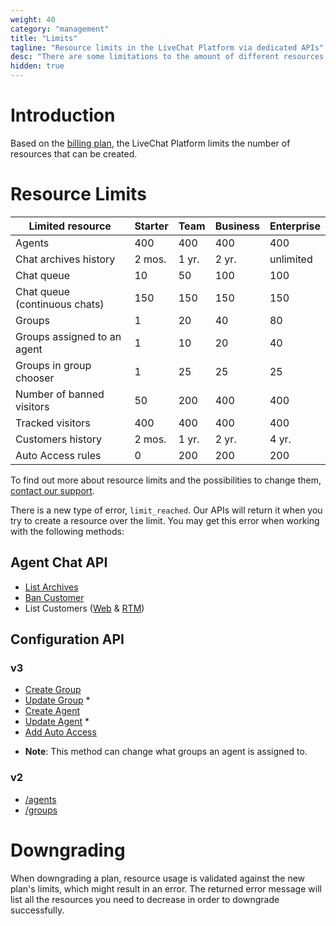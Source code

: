 ```yaml
---
weight: 40
category: "management"
title: "Limits"
tagline: "Resource limits in the LiveChat Platform via dedicated APIs"
desc: "There are some limitations to the amount of different resources that can be created, based on license plan."
hidden: true
---
```


# Introduction

Based on the <a href="https://www.livechat.com/pricing/" target="_blank">billing plan</a>, the LiveChat Platform limits the number of resources that can be created.

# Resource Limits

| Limited resource              | Starter | Team  | Business | Enterprise |
|-------------------------------|---------|-------|----------|------------|
| Agents                        | 400     | 400   | 400      | 400        |
| Chat archives history         | 2 mos.  | 1 yr. | 2 yr.    | unlimited  |
| Chat queue                    | 10      | 50    | 100      | 100        |
| Chat queue (continuous chats) | 150     | 150   | 150      | 150        |
| Groups                        | 1       | 20    | 40       | 80         |
| Groups assigned to an agent   | 1       | 10    | 20       | 40         |
| Groups in group chooser       | 1       | 25    | 25       | 25         |
| Number of banned visitors     | 50      | 200   | 400      | 400        |
| Tracked visitors              | 400     | 400   | 400      | 400        |
| Customers history             | 2 mos.  | 1 yr. | 2 yr.    | 4 yr.      |
| Auto Access rules             | 0       | 200   | 200      | 200        |

To find out more about resource limits and the possibilities to change them, <a href="#open-chat" onClick={openChatWindow}>contact our support</a>.

There is a new type of error, `limit_reached`. Our APIs will return it when you try to create a resource over the limit. You may get this error when working with the following methods:

## Agent Chat API

- [List Archives](../../messaging/agent-chat-api/#list-archives)
- [Ban Customer](../../messaging/agent-chat-api/#ban-customer)
- List Customers ([Web](/messaging/agent-chat-api/#list-customers) & [RTM](/messaging/agent-chat-api/rtm-reference/#list-customers))

## Configuration API

### v3

- [Create Group](../configuration-api/#create-group)
- [Update Group](../configuration-api/#update-group) *
- [Create Agent](../configuration-api/#create-agent)
- [Update Agent](../configuration-api/#update-agent) *
- [Add Auto Access](../configuration-api/#add-auto-access)

* **Note**: This method can change what groups an agent is assigned to.

### v2

- [/agents](../configuration-api/v2.0/#agents)
- [/groups](../configuration-api/v2.0/#groups)

# Downgrading

When downgrading a plan, resource usage is validated against the new plan's limits, which might result in an error. The returned error message will list all the resources you need to decrease in order to downgrade successfully.
